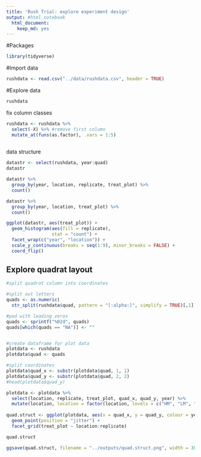 ```yaml
---
title: 'Rush Trial: explore experiment design'
output: #html_notebook
  html_document:
    keep_md: yes
---
```


#Packages
```r
library(tidyverse)
```

#Import data
```r
rushdata <- read.csv("../data/rushdata.csv", header = TRUE)
```


#Explore data

```r
rushdata
```

fix column classes
```r
rushdata <- rushdata %>% 
  select(-X) %>% #remove first column
  mutate_at(funs(as.factor), .vars = 1:5)
  
```


data structure
```r
datastr <- select(rushdata, year:quad)
datastr
```

```r
datastr %>% 
  group_by(year, location, replicate, treat_plot) %>% 
  count()
```

```r
datastr %>% 
  group_by(year, location, treat_plot) %>% 
  count()
```

```r
ggplot(datastr, aes(treat_plot)) +
  geom_histogram(aes(fill = replicate), 
                 stat = "count") +
  facet_wrap(c("year", "location")) +
  scale_y_continuous(breaks = seq(1:9), minor_breaks = FALSE) +
  coord_flip()
```

## Explore quadrat layout

```r
#split quadrat column into coordinates

#split out letters
quads <- as.numeric(
  str_split(rushdata$quad, pattern = "[:alpha:]", simplify = TRUE)[,1])

#pad with leading zeros
quads <- sprintf("%02d", quads)
quads[which(quads == "NA")] <- ""


#create dataframe for plot data
plotdata <- rushdata 
plotdata$quad <- quads

#split coordinates
plotdata$quad_x <- substr(plotdata$quad, 1, 1)
plotdata$quad_y <- substr(plotdata$quad, 2, 2)
#head(plotdata$quad_y)

plotdata <- plotdata %>% 
  select(location, replicate, treat_plot, quad_x, quad_y, year) %>% 
  mutate(location, location = factor(location, levels = c("HM", "LM", "HP", "VP")))
  
quad.struct <- ggplot(plotdata, aes(x = quad_x, y = quad_y, colour = year)) +
  geom_point(position = "jitter") +
  facet_grid(treat_plot ~ location:replicate)

quad.struct

ggsave(quad.struct, filename = "../outputs/quad.struct.png", width = 30, height = 20, units = "cm", dpi = 600)
```



